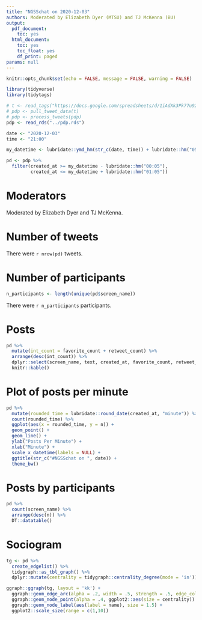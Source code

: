 ```yaml
---
title: "NGSSchat on 2020-12-03"
authors: Moderated by Elizabeth Dyer (MTSU) and TJ McKenna (BU)
output:
  pdf_document:
    toc: yes
  html_document:
    toc: yes
    toc_float: yes
    df_print: paged
params: null
---
```


```r
knitr::opts_chunk$set(echo = FALSE, message = FALSE, warning = FALSE)
```

```r
library(tidyverse)
library(tidytags)

# t <- read_tags("https://docs.google.com/spreadsheets/d/1iAdXk3Pk77u92GjYbpZ57j-UO1hUpzU8XuyTSK-Y4kM/edit?usp=sharing")
# pdp <- pull_tweet_data(t)
# pdp <- process_tweets(pdp)
pdp <- read_rds("../pdp.rds")

date <- "2020-12-03"
time <- "21:00"

my_datetime <- lubridate::ymd_hm(str_c(date, time)) + lubridate::hm("05:00")

pd <- pdp %>%
  filter(created_at >= my_datetime - lubridate::hm("00:05"),
         created_at <= my_datetime + lubridate::hm("01:05"))
```

# Moderators

Moderated by Elizabeth Dyer and TJ McKenna.

# Number of tweets

There were `r nrow(pd)` tweets.

# Number of participants

```r
n_participants <- length(unique(pd$screen_name))
```

There were `r n_participants` participants.

# Posts 

```r
pd %>% 
  mutate(int_count = favorite_count + retweet_count) %>% 
  arrange(desc(int_count)) %>% 
  dplyr::select(screen_name, text, created_at, favorite_count, retweet_count) %>% 
  knitr::kable()
```

# Plot of posts per minute

```r
pd %>%
  mutate(rounded_time = lubridate::round_date(created_at, "minute")) %>%
  count(rounded_time) %>%
  ggplot(aes(x = rounded_time, y = n)) +
  geom_point() +
  geom_line() +
  ylab("Posts Per Minute") +
  xlab("Minute") +
  scale_x_datetime(labels = NULL) +
  ggtitle(str_c("#NGSSchat on ", date)) +
  theme_bw()
```

# Posts by participants

```r
pd %>%
  count(screen_name) %>%
  arrange(desc(n)) %>% 
  DT::datatable()
```

# Sociogram

```r
tg <- pd %>% 
  create_edgelist() %>% 
  tidygraph::as_tbl_graph() %>% 
  dplyr::mutate(centrality = tidygraph::centrality_degree(mode = 'in'))

ggraph::ggraph(tg, layout = 'kk') +
  ggraph::geom_edge_arc(alpha = .2, width = .5, strength = .5, edge_colour = 'steelblue') +
  ggraph::geom_node_point(alpha = .4, ggplot2::aes(size = centrality)) +
  ggraph::geom_node_label(aes(label = name), size = 1.5) +
  ggplot2::scale_size(range = c(1,10))
```
